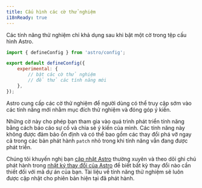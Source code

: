 ```yaml
---
title: Cấu hình các cờ thử nghiệm
i18nReady: true
---
```


Các tính năng thử nghiệm chỉ khả dụng sau khi bật một cờ trong tệp cấu hình Astro.

```js title="astro.config.mjs"
import { defineConfig } from 'astro/config';

export default defineConfig({
	experimental: {
		// bật các cờ thử nghiệm
		// để thử các tính năng mới
	},
});
```

Astro cung cấp các cờ thử nghiệm để người dùng có thể truy cập sớm vào các tính năng mới nhằm mục đích thử nghiệm và đóng góp ý kiến.

Những cờ này cho phép bạn tham gia vào quá trình phát triển tính năng bằng cách báo cáo sự cố và chia sẻ ý kiến của mình. Các tính năng này không được đảm bảo ổn định và có thể bao gồm các thay đổi phá vỡ ngay cả trong các bản phát hành `patch` nhỏ trong khi tính năng vẫn đang được phát triển.

Chúng tôi khuyến nghị bạn [cập nhật Astro](/vi/upgrade-astro/#upgrade-to-the-latest-version) thường xuyên và theo dõi ghi chú phát hành trong [nhật ký thay đổi của Astro](https://github.com/withastro/astro/blob/main/packages/astro/CHANGELOG.md) để biết bất kỳ thay đổi nào cần thiết đối với mã dự án của bạn. Tài liệu về tính năng thử nghiệm sẽ luôn được cập nhật cho phiên bản hiện tại đã phát hành.
